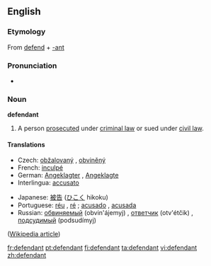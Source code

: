 ==English==

===Etymology===
From [[defend]] + [[-ant]]

===Pronunciation===
*{{audio|en-us-defendant.ogg|Audio (US)}}

===Noun===
'''defendant'''

# {{law}} A person [[prosecute]]d under [[criminal law]] or sued under [[civil law]].

====Translations====
{{rfc-level|Translations at L3+ (AutoFormat would have corrected level of Translations)}}
{{trans-top|person prosecuted or sued}}
*Czech: [[obžalovaný]] {{m}}, [[obviněný]] {{m}}
*French: [[inculpé]]
*German: [[Angeklagter]] {{m}}, [[Angeklagte]] {{f}}
*Interlingua: [[accusato]]
{{trans-mid}}
*Japanese: [[被告]] ([[ひこく]] hikoku)
*Portuguese: [[réu]] {{m}}, [[ré]] {{f}}; [[acusado]] {{m}}, [[acusada]] {{f}}
*Russian: [[обвиняемый]] (obvin'ájemyj) {{m}}, [[ответчик]] (otv'étčik) {{m}}, [[подсудимый]] (podsudímyj) {{m}}
{{trans-bottom}}

([[w:defendant|Wikipedia article]])

[[fr:defendant]]
[[pt:defendant]]
[[fi:defendant]]
[[ta:defendant]]
[[vi:defendant]]
[[zh:defendant]]